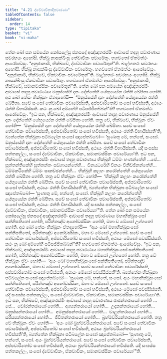 ```yaml
---
title: "4.21 ද්වේවාචිකාදිපවාරණා"
tableOfContents: false
sidebar:
  order: 14
type: "tipitaka"
basket: "vi"
book: "vi-maha"
---
```



<DynamicBreadcrumb />

<Division number="234" book="vi-maha">

<Paragraph number="1075" book="vi-maha">
තේන ඛෝ පන සමයේන කෝසලේසු ජනපදේ අඤ්ඤතරස්මිං ආවාසේ තදහු පවාරණාය සවරභයං අහෝසි. භික්ඛූ නාසක්ඛිංසු තේවාචිකං පවාරේතුං. භගවතෝ ඒතමත්ථං ආරෝචේසුං. “අනුජානාමි, භික්ඛවේ, ද්වේවාචිකං පවාරේතුන්”ති.
</Paragraph>

<Paragraph number="1076" book="vi-maha">
බාළ්හතරං සවරභයං අහෝසි. භික්ඛූ නාසක්ඛිංසු ද්වේවාචිකං පවාරේතුං. භගවතෝ ඒතමත්ථං ආරෝචේසුං. “අනුජානාමි, භික්ඛවේ, ඒකවාචිකං පවාරේතුන්”ති.
</Paragraph>

<Paragraph number="1077" book="vi-maha">
බාළ්හතරං සවරභයං අහෝසි. භික්ඛූ නාසක්ඛිංසු ඒකවාචිකං පවාරේතුං. භගවතෝ ඒතමත්ථං ආරෝචේසුං. “අනුජානාමි, භික්ඛවේ, සමානවස්සිකං පවාරේතුන්”ති.
</Paragraph>

<Paragraph number="1078" book="vi-maha">
තේන ඛෝ පන සමයේන අඤ්ඤතරස්මිං ආවාසේ තදහු පවාරණාය මනුස්සේහි දානං දේන්තේහි යේභුය්‍යේන රත්ති ඛේපිතා හෝති. අථ ඛෝ තේසං භික්ඛූනං ඒතදහෝසි—  “මනුස්සේහි දානං දේන්තේහි යේභුය්‍යේන රත්ති ඛේපිතා. සචේ සංඝෝ තේවාචිකං පවාරේස්සති, අප්පවාරිතෝව සංඝෝ භවිස්සති, අථායං රත්ති විභායිස්සති. කථං නු ඛෝ අම්හේහි පටිපජ්ජිතබ්බන්”ති? භගවතෝ ඒතමත්ථං ආරෝචේසුං.
</Paragraph>

<Paragraph number="1079" book="vi-maha">
“ඉධ පන, භික්ඛවේ, අඤ්ඤතරස්මිං ආවාසේ තදහු පවාරණාය මනුස්සේහි දානං දේන්තේහි යේභුය්‍යේන රත්ති ඛේපිතා හෝති. තත්‍ර චේ, භික්ඛවේ, භික්ඛූනං ඒවං හෝති—  ‘මනුස්සේහි දානං දේන්තේහි යේභුය්‍යේන රත්ති ඛේපිතා. සචේ සංඝෝ තේවාචිකං පවාරේස්සති, අප්පවාරිතෝව සංඝෝ භවිස්සති, අථායං රත්ති විභායිස්සතී’ති, බ්‍යත්තේන භික්ඛුනා පටිබලේන සංඝෝ ඤාපේතබ්බෝ—
</Paragraph>

<Paragraph number="1080" book="vi-maha">
‘සුණාතු මේ, භන්තේ, සංඝෝ. මනුස්සේහි දානං දේන්තේහි යේභුය්‍යේන රත්ති ඛේපිතා. සචේ සංඝෝ තේවාචිකං පවාරේස්සති, අප්පවාරිතෝව සංඝෝ භවිස්සති, අථායං රත්ති විභායිස්සති. යදි සංඝස්ස පත්තකල්ලං, සංඝෝ ද්වේවාචිකං, ඒකවාචිකං, සමානවස්සිකං පවාරේය්‍යා’ති.
</Paragraph>

<Paragraph number="1081" book="vi-maha">
ඉධ පන, භික්ඛවේ, අඤ්ඤතරස්මිං ආවාසේ තදහු පවාරණාය භික්ඛූහි ධම්මං භණන්තේහි …පේ…  සුත්තන්තිකේහි සුත්තන්තං සඞ්ගායන්තේහි…  විනයධරේහි විනයං විනිච්ඡිනන්තේහි…  ධම්මකථිකේහි ධම්මං සාකච්ඡන්තේහි…  භික්ඛූහි කලහං කරෝන්තේහි යේභුය්‍යේන රත්ති ඛේපිතා හෝති. තත්‍ර චේ භික්ඛූනං ඒවං හෝති—  ‘භික්ඛූහි කලහං කරෝන්තේහි යේභුය්‍යේන රත්ති ඛේපිතා. සචේ සංඝෝ තේවාචිකං පවාරේස්සති, අප්පවාරිතෝව සංඝෝ භවිස්සති, අථායං රත්ති විභායිස්සතී’ති, බ්‍යත්තේන භික්ඛුනා පටිබලේන සංඝෝ ඤාපේතබ්බෝ—
</Paragraph>

<Paragraph number="1082" book="vi-maha">
‘සුණාතු මේ, භන්තේ, සංඝෝ. භික්ඛූහි කලහං කරෝන්තේහි යේභුය්‍යේන රත්ති ඛේපිතා. සචේ සංඝෝ තේවාචිකං පවාරේස්සති, අප්පවාරිතෝව සංඝෝ භවිස්සති, අථායං රත්ති විභායිස්සති. යදි සංඝස්ස පත්තකල්ලං, සංඝෝ ද්වේවාචිකං, ඒකවාචිකං, සමානවස්සිකං පවාරේය්‍යා’”ති.
</Paragraph>

<Paragraph number="1083" book="vi-maha">
තේන ඛෝ පන සමයේන කෝසලේසු ජනපදේ අඤ්ඤතරස්මිං ආවාසේ තදහු පවාරණාය මහාභික්ඛුසංඝෝ සන්නිපතිතෝ හෝති, පරිත්තඤ්ච අනෝවස්සිකං හෝති, මහා ච මේඝෝ උග්ගතෝ හෝති. අථ ඛෝ තේසං භික්ඛූනං ඒතදහෝසි—  “අයං ඛෝ මහාභික්ඛුසංඝෝ සන්නිපතිතෝ, පරිත්තඤ්ච අනෝවස්සිකං, මහා ච මේඝෝ උග්ගතෝ. සචේ සංඝෝ තේවාචිකං පවාරේස්සති, අප්පවාරිතෝව සංඝෝ භවිස්සති, අථායං මේඝෝ පවස්සිස්සති. කථං නු ඛෝ අම්හේහි පටිපජ්ජිතබ්බන්”ති? භගවතෝ ඒතමත්ථං ආරෝචේසුං.
</Paragraph>

<Paragraph number="1084" book="vi-maha">
“ඉධ පන, භික්ඛවේ, අඤ්ඤතරස්මිං ආවාසේ තදහු පවාරණාය මහාභික්ඛුසංඝෝ සන්නිපතිතෝ හෝති, පරිත්තඤ්ච අනෝවස්සිකං හෝති, මහා ච මේඝෝ උග්ගතෝ හෝති. තත්‍ර චේ භික්ඛූනං ඒවං හෝති—  ‘අයං ඛෝ මහාභික්ඛුසංඝෝ සන්නිපතිතෝ, පරිත්තඤ්ච අනෝවස්සිකං, මහා ච මේඝෝ උග්ගතෝ. සචේ සංඝෝ තේවාචිකං පවාරේස්සති, අප්පවාරිතෝව සංඝෝ භවිස්සති, අථායං මේඝෝ පවස්සිස්සතී’ති. බ්‍යත්තේන භික්ඛුනා පටිබලේන සංඝෝ ඤාපේතබ්බෝ—
</Paragraph>

<Paragraph number="1085" book="vi-maha">
‘සුණාතු මේ, භන්තේ, සංඝෝ. අයං මහාභික්ඛුසංඝෝ සන්නිපතිතෝ, පරිත්තඤ්ච අනෝවස්සිකං, මහා ච මේඝෝ උග්ගතෝ. සචේ සංඝෝ තේවාචිකං පවාරේස්සති, අප්පවාරිතෝව සංඝෝ භවිස්සති, අථායං මේඝෝ පවස්සිස්සති. යදි සංඝස්ස පත්තකල්ලං, සංඝෝ ද්වේවාචිකං, ඒකවාචිකං, සමානවස්සිකං පවාරේය්‍යා’ති.
</Paragraph>

<Paragraph number="1086" book="vi-maha">
ඉධ පන, භික්ඛවේ, අඤ්ඤතරස්මිං ආවාසේ තදහු පවාරණාය රාජන්තරායෝ හෝති …පේ…  චෝරන්තරායෝ හෝති…  අග්‍යන්තරායෝ හෝති…  උදකන්තරායෝ හෝති…  මනුස්සන්තරායෝ හෝති…  අමනුස්සන්තරායෝ හෝති…  වාළන්තරායෝ හෝති…  සරීසපන්තරායෝ හෝති…  ජීවිතන්තරායෝ හෝති…  බ්‍රහ්මචරියන්තරායෝ හෝති. තත්‍ර චේ භික්ඛූනං ඒවං හෝති—  ‘අයං ඛෝ බ්‍රහ්මචරියන්තරායෝ. සචේ සංඝෝ තේවාචිකං පවාරේස්සති, අප්පවාරිතෝව සංඝෝ භවිස්සති, අථායං බ්‍රහ්මචරියන්තරායෝ භවිස්සතී’ති, බ්‍යත්තේන භික්ඛුනා පටිබලේන සංඝෝ ඤාපේතබ්බෝ—
</Paragraph>

<Paragraph number="1087" book="vi-maha">
‘සුණාතු මේ, භන්තේ, සංඝෝ. අයං බ්‍රහ්මචරියන්තරායෝ. සචේ සංඝෝ තේවාචිකං පවාරේස්සති, අප්පවාරිතෝව සංඝෝ භවිස්සති, අථායං බ්‍රහ්මචරියන්තරායෝ භවිස්සති. යදි සංඝස්ස පත්තකල්ලං, සංඝෝ ද්වේවාචිකං, ඒකවාචිකං, සමානවස්සිකං පවාරේය්‍යා’”ති.
</Paragraph>
</Division>